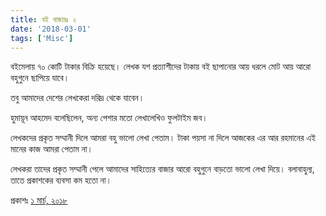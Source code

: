 ```yaml
---
title: বই বাজারঃ ২
date: '2018-03-01'
tags: ['Misc']
---
```


বইমেলায় ৭০ কোটি টাকার বিক্রি হয়েছে। লেখক যশ প্রত্যাশীদের টাকায় বই ছাপানোর আয় ধরলে মোট আয় আরো বহুগুনে ছাপিয়ে যাবে।

তবু আমাদের দেশের লেখকেরা দরিদ্র থেকে যাবেন।

হুমায়ূন আহমেদ বলেছিলেন, অন্য পেশার মতো লেখালেখিও ফুলটাইম জব।

লেখকদের প্রকৃত সম্মানী দিলে আমরা বহু ভালো লেখা পেতাম। টাকা পয়সা না দিলে আজকের এর আর রহমানের এই মানের কাজ আমরা পেতাম না।

লেখকরা তাদের প্রকৃত সম্মানী পেলে আমাদের সাহিত্যের বাজার আরো বহুগুনে বাড়তো ভালো লেখা দিয়ে। বলাবাহুল্য, তাতে প্রকাশকের ব্যবসা কম হতো না।

প্রকাশঃ [১ মার্চ, ২০১৮](https://www.facebook.com/ashraful.alam/posts/10155064556580583)
